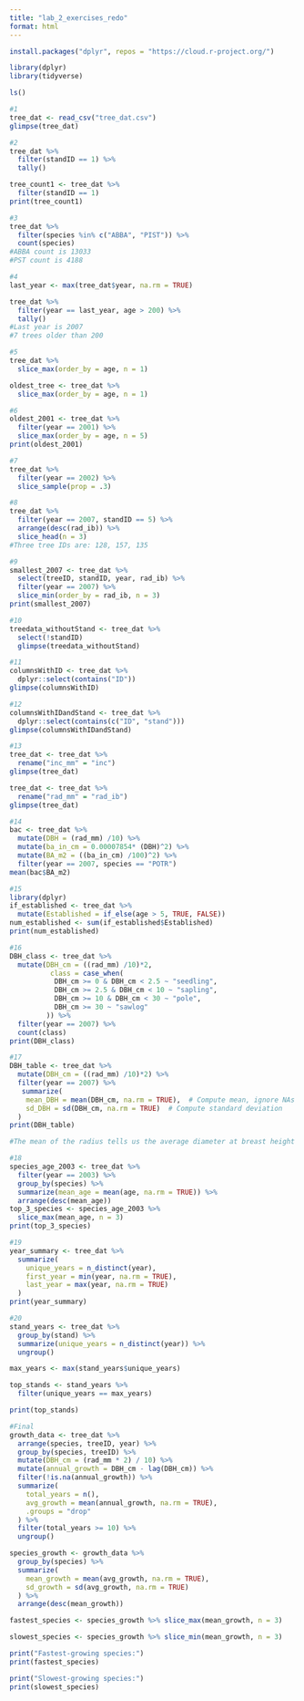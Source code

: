 ```yaml
---
title: "lab_2_exercises_redo"
format: html
---
```


```r
install.packages("dplyr", repos = "https://cloud.r-project.org/")
```

```r
library(dplyr)
library(tidyverse)
```

```r
ls()
```

```r
#1
tree_dat <- read_csv("tree_dat.csv")
glimpse(tree_dat)
```

```r
#2
tree_dat %>% 
  filter(standID == 1) %>% 
  tally()
```
```r
tree_count1 <- tree_dat %>% 
  filter(standID == 1)
print(tree_count1)
```

```r
#3
tree_dat %>% 
  filter(species %in% c("ABBA", "PIST")) %>% 
  count(species)
#ABBA count is 13033
#PST count is 4188
```

```r
#4
last_year <- max(tree_dat$year, na.rm = TRUE)

tree_dat %>% 
  filter(year == last_year, age > 200) %>% 
  tally()
#Last year is 2007
#7 trees older than 200
```

```r
#5
tree_dat %>% 
  slice_max(order_by = age, n = 1)

oldest_tree <- tree_dat %>% 
  slice_max(order_by = age, n = 1)
```

```r
#6
oldest_2001 <- tree_dat %>% 
  filter(year == 2001) %>% 
  slice_max(order_by = age, n = 5)
print(oldest_2001)
```

```r
#7
tree_dat %>% 
  filter(year == 2002) %>% 
  slice_sample(prop = .3)
```

```r
#8
tree_dat %>% 
  filter(year == 2007, standID == 5) %>% 
  arrange(desc(rad_ib)) %>%
  slice_head(n = 3)
#Three tree IDs are: 128, 157, 135
```

```r
#9
smallest_2007 <- tree_dat %>% 
  select(treeID, standID, year, rad_ib) %>% 
  filter(year == 2007) %>% 
  slice_min(order_by = rad_ib, n = 3)
print(smallest_2007)
```

```r
#10
treedata_withoutStand <- tree_dat %>% 
  select(!standID) 
  glimpse(treedata_withoutStand)
```

```r
#11
columnsWithID <- tree_dat %>%
  dplyr::select(contains("ID"))
glimpse(columnsWithID)
```

```r
#12
columnsWithIDandStand <- tree_dat %>%
  dplyr::select(contains(c("ID", "stand")))
glimpse(columnsWithIDandStand)
```

```r
#13
tree_dat <- tree_dat %>% 
  rename("inc_mm" = "inc")
glimpse(tree_dat)
```
```r
tree_dat <- tree_dat %>% 
  rename("rad_mm" = "rad_ib")
glimpse(tree_dat)
```

```r
#14
bac <- tree_dat %>% 
  mutate(DBH = (rad_mm) /10) %>% 
  mutate(ba_in_cm = 0.00007854* (DBH)^2) %>% 
  mutate(BA_m2 = ((ba_in_cm) /100)^2) %>% 
  filter(year == 2007, species == "POTR") 
mean(bac$BA_m2)
```

```r
#15
library(dplyr)
if_established <- tree_dat %>%
  mutate(Established = if_else(age > 5, TRUE, FALSE))
num_established <- sum(if_established$Established)
print(num_established)
```

```r
#16
DBH_class <- tree_dat %>% 
  mutate(DBH_cm = ((rad_mm) /10)*2,
          class = case_when(
           DBH_cm >= 0 & DBH_cm < 2.5 ~ "seedling",
           DBH_cm >= 2.5 & DBH_cm < 10 ~ "sapling",
           DBH_cm >= 10 & DBH_cm < 30 ~ "pole",
           DBH_cm >= 30 ~ "sawlog"
         )) %>% 
  filter(year == 2007) %>% 
  count(class)
print(DBH_class)
```

```r
#17
DBH_table <- tree_dat %>% 
  mutate(DBH_cm = ((rad_mm) /10)*2) %>% 
  filter(year == 2007) %>% 
   summarize(
    mean_DBH = mean(DBH_cm, na.rm = TRUE),  # Compute mean, ignore NAs
    sd_DBH = sd(DBH_cm, na.rm = TRUE)  # Compute standard deviation
  )
print(DBH_table)

#The mean of the radius tells us the average diameter at breast height of the trees while the standard deviation tells us how much these values can vary by. 
```

```r
#18
species_age_2003 <- tree_dat %>%
  filter(year == 2003) %>% 
  group_by(species) %>%
  summarize(mean_age = mean(age, na.rm = TRUE)) %>%
  arrange(desc(mean_age)) 
top_3_species <- species_age_2003 %>%
  slice_max(mean_age, n = 3)
print(top_3_species)
```

```r
#19
year_summary <- tree_dat %>%
  summarize(
    unique_years = n_distinct(year),
    first_year = min(year, na.rm = TRUE),
    last_year = max(year, na.rm = TRUE)
  )
print(year_summary)
```

```r
#20
stand_years <- tree_dat %>%
  group_by(stand) %>%
  summarize(unique_years = n_distinct(year)) %>% 
  ungroup()

max_years <- max(stand_years$unique_years)

top_stands <- stand_years %>%
  filter(unique_years == max_years)

print(top_stands)
```

```r
#Final
growth_data <- tree_dat %>%
  arrange(species, treeID, year) %>%
  group_by(species, treeID) %>%
  mutate(DBH_cm = (rad_mm * 2) / 10) %>% 
  mutate(annual_growth = DBH_cm - lag(DBH_cm)) %>%
  filter(!is.na(annual_growth)) %>%
  summarize(
    total_years = n(),
    avg_growth = mean(annual_growth, na.rm = TRUE),
    .groups = "drop"
  ) %>%
  filter(total_years >= 10) %>%
  ungroup()

species_growth <- growth_data %>%
  group_by(species) %>%
  summarize(
    mean_growth = mean(avg_growth, na.rm = TRUE),
    sd_growth = sd(avg_growth, na.rm = TRUE)
  ) %>%
  arrange(desc(mean_growth))

fastest_species <- species_growth %>% slice_max(mean_growth, n = 3)

slowest_species <- species_growth %>% slice_min(mean_growth, n = 3)

print("Fastest-growing species:")
print(fastest_species)

print("Slowest-growing species:")
print(slowest_species)
```






